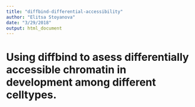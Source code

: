 ```yaml
---
title: "diffbind-differential-accessibility"
author: "Elitsa Stoyanova"
date: "3/29/2018"
output: html_document
---
```

 
# Using diffbind to asess differentially accessible chromatin in development among different celltypes.